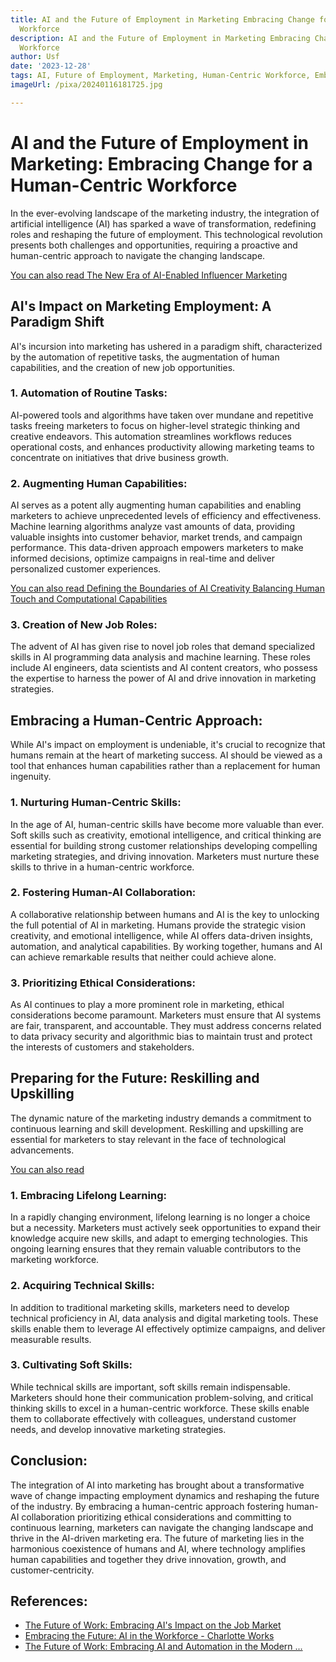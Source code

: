 ```yaml
---
title: AI and the Future of Employment in Marketing Embracing Change for a Human-Centric
  Workforce
description: AI and the Future of Employment in Marketing Embracing Change for a Human-Centric
  Workforce
author: Usf
date: '2023-12-28'
tags: AI, Future of Employment, Marketing, Human-Centric Workforce, Embracing Change
imageUrl: /pixa/20240116181725.jpg

---
```

#  AI and the Future of Employment in Marketing: Embracing Change for a  Human-Centric Workforce

In the ever-evolving landscape of the marketing industry, the integration of artificial intelligence (AI)  has sparked  a wave of transformation,  redefining roles and reshaping the future of employment. This technological revolution presents both challenges and opportunities, requiring a proactive and human-centric approach to navigate the changing landscape.

[You  can also read The New Era of AI-Enabled  Influencer Marketing](The%20New%20Era%20of%20AI-Enabled%20Influencer%20Marketing)


## AI's Impact on Marketing Employment:  A Paradigm Shift

AI's  incursion into marketing has ushered  in a paradigm shift, characterized by  the automation of  repetitive tasks, the augmentation of human capabilities, and  the creation of new job opportunities.

### 1. Automation of Routine Tasks:

AI-powered tools and algorithms have taken over mundane and repetitive tasks freeing marketers to focus on higher-level strategic thinking and creative endeavors. This automation streamlines workflows  reduces operational costs, and enhances productivity allowing marketing teams to concentrate on initiatives that drive business growth.

### 2. Augmenting Human Capabilities:

AI serves as a potent ally augmenting human capabilities and enabling marketers to achieve unprecedented levels  of efficiency  and effectiveness. Machine learning  algorithms analyze  vast amounts of data, providing valuable insights  into customer behavior, market trends, and campaign performance. This data-driven approach empowers marketers to  make informed decisions, optimize campaigns in real-time and  deliver personalized customer experiences.

[You can also read Defining the Boundaries of AI Creativity Balancing Human Touch and Computational Capabilities](Defining%20the%20Boundaries%20of%20AI%20Creativity%20Balancing%20Human%20Touch%20and%20Computational%20Capabilities)


### 3.  Creation of New Job Roles:

The advent  of AI has given rise to novel job roles that demand specialized skills in AI programming data analysis and machine learning. These roles include AI  engineers, data scientists and AI content creators, who possess the expertise to harness the  power  of  AI and drive innovation in marketing strategies.

## Embracing a  Human-Centric Approach:

While AI's impact on employment is undeniable, it's  crucial to recognize that humans  remain at the  heart of marketing success. AI should be viewed as a tool that enhances human  capabilities rather than a replacement for  human ingenuity.

### 1. Nurturing Human-Centric Skills:

In the  age of AI, human-centric skills have become more  valuable than ever. Soft skills such as creativity, emotional intelligence, and critical thinking are essential  for building strong customer relationships developing compelling marketing strategies,  and driving innovation.  Marketers must nurture these skills to thrive in a human-centric workforce.

### 2. Fostering  Human-AI Collaboration:

A collaborative relationship between humans and AI is the key to unlocking the full potential of AI in marketing. Humans provide the strategic  vision creativity, and emotional intelligence, while AI offers data-driven insights, automation, and analytical capabilities. By working together, humans and AI  can achieve remarkable results that neither could achieve alone.

### 3. Prioritizing Ethical Considerations:

As AI continues to play a more prominent role in marketing, ethical considerations become paramount.  Marketers must ensure that AI systems are fair, transparent, and accountable.  They must address concerns related to data privacy security and algorithmic bias to maintain trust and protect the interests of customers and stakeholders.

##  Preparing for the Future: Reskilling and Upskilling

The dynamic nature of the marketing industry demands a commitment to continuous  learning and skill development. Reskilling and upskilling are essential for marketers to  stay relevant in the face of technological advancements.

[You  can also  read ]()


### 1. Embracing Lifelong Learning:

In a  rapidly changing environment, lifelong  learning is no longer a choice but a necessity.  Marketers must actively seek opportunities to expand their knowledge acquire new skills, and adapt to emerging  technologies. This ongoing learning ensures that they remain valuable contributors to the marketing workforce.

### 2. Acquiring Technical Skills:

In addition to traditional marketing skills, marketers need to develop technical proficiency in AI, data analysis and digital marketing tools. These skills enable them to leverage AI effectively optimize campaigns, and deliver measurable results.

### 3. Cultivating Soft Skills:

While technical skills are important, soft  skills remain indispensable. Marketers  should  hone their communication problem-solving, and critical thinking skills  to excel in a human-centric workforce. These skills enable them  to collaborate effectively  with colleagues, understand customer needs, and  develop innovative marketing  strategies.

## Conclusion:

The  integration of AI into marketing  has brought about  a transformative  wave  of change impacting employment dynamics and reshaping the future  of the industry. By embracing a human-centric approach fostering human-AI collaboration prioritizing ethical considerations and committing to continuous  learning, marketers can navigate  the changing landscape and thrive in  the AI-driven  marketing era. The  future of  marketing lies in the harmonious coexistence of humans and AI, where technology  amplifies human capabilities and together they drive innovation, growth, and customer-centricity.

## References:
- [The Future of Work: Embracing AI's Impact on the Job Market](https://www.linkedin.com/pulse/future-work-embracing-ais-impact-job-market-qitcompany)
- [Embracing the Future: AI in the Workforce - Charlotte Works](https://www.charlotteworks.com/events/ai-in-the-workforce/)
- [The Future of Work: Embracing AI and Automation in the Modern ...](https://bhojkumar.medium.com/the-future-of-work-embracing-ai-and-automation-in-the-modern-workplace-ca922a2b9377)
